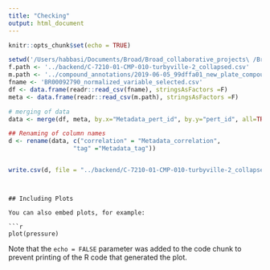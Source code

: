 ```yaml
---
title: "Checking"
output: html_document
---
```


```r
knitr::opts_chunk$set(echo = TRUE)
```


```r
setwd('/Users/habbasi/Documents/Broad/Broad_collaborative_projects\ /Broad_profiling_projects/2016_03_14_TargetID_Wagner_Schenone_BWH/backend/MoA_Batch2/BR00092790/')
f.path <- '../backend/C-7210-01-CMP-010-turbyville-2_collapsed.csv'
m.path <- '../compound_annotations/2019-06-05_99dffa01_new_plate_compounds_with_tags.csv'
fname <- 'BR00092790_normalized_variable_selected.csv'
df <- data.frame(readr::read_csv(fname), stringsAsFactors =F)
meta <- data.frame(readr::read_csv(m.path), stringsAsFactors =F)

# merging of data
data <- merge(df, meta, by.x="Metadata_pert_id", by.y="pert_id", all=TRUE)

## Renaming of column names
d <- rename(data, c("correlation" = "Metadata_correlation",
                  "tag" ="Metadata_tag"))


write.csv(d, file = "../backend/C-7210-01-CMP-010-turbyville-2_collapsed_annotations.csv")



```
```

## Including Plots

You can also embed plots, for example:

```r
plot(pressure)
```

Note that the `echo = FALSE` parameter was added to the code chunk to prevent printing of the R code that generated the plot.
